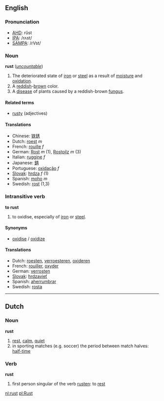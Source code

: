 ==English==
===Pronunciation===
*[[w:AHD|AHD]]: rŭst
*[[w:IPA|IPA]]: /rʌst/
*[[w:SAMPA|SAMPA]]: /rVst/

===Noun===
'''rust''' (''[[uncountable]]'')

#The deteriorated state of [[iron]] or [[steel]] as a result of [[moisture]] and [[oxidation]].
#A [[reddish]]-[[brown]] color.
#A [[disease]] of plants caused by a reddish-brown [[fungus]].

====Related terms====
*[[rusty]] (adjectives)

====Translations====
*Chinese: [[铁锈]]
*Dutch: [[roest]] ''m''
*French: [[rouille]] ''f''
*German: [[Rost]] ''m'' (1), [[Rostpilz]] ''m'' (3)
*Italian: [[ruggine]] ''f''
*Japanese: [[錆]]
*Portuguese: [[oxidação]] ''f''
*[[Slovak]]: [[hrdza]] ''f'' (1)
*Spanish: [[moho]] ''m''
*Swedish: [[rost]] (1,3)

===Intransitive verb===
'''to rust'''

# to oxidise, especially of [[iron]] or [[steel]].

====Synonyms====
*[[oxidise]] / [[oxidize]]

====Translations====
*Dutch: [[roesten]], [[verroesteren]], [[oxideren]]
*French: [[rouiller]], [[oxyder]]
*German: [[verrosten]]
*[[Slovak]]: [[hrdzavieť]]
*Spanish: [[aherrumbrar]]
*Swedish: [[rosta]]

----
==Dutch==
===Noun===
'''rust'''

#[[rest]], [[calm]], [[quiet]]
#in sporting matches (e.g. soccer) the period between match halves: [[half-time]]

===Verb===
'''rust'''

#first person singular of the verb [[rusten]]: to [[rest]]

[[nl:rust]]
[[pl:Rust]]